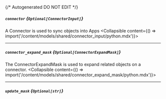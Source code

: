 {/* Autogenerated DO NOT EDIT  */}

##### `connector` *{`Optional[ConnectorInput]`}*
A Connector is used to sync objects into Apps
<Collapsible content={() => import('/content/models/shared/connector_input/python.mdx')}>
</Collapsible>

---
##### `connector_expand_mask` *{`Optional[ConnectorExpandMask]`}*
The ConnectorExpandMask is used to expand related objects on a connector.
<Collapsible content={() => import('/content/models/shared/connector_expand_mask/python.mdx')}>
</Collapsible>

---
##### `update_mask` *{`Optional[str]`}*

